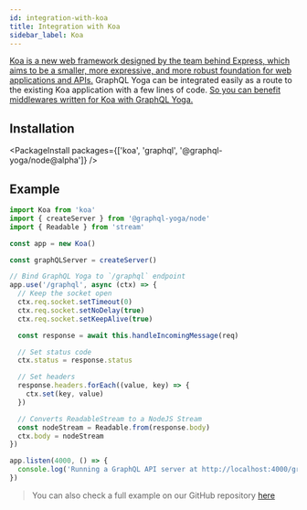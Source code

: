 ```yaml
---
id: integration-with-koa
title: Integration with Koa
sidebar_label: Koa
---
```


[Koa is a new web framework designed by the team behind Express, which aims to be a smaller, more expressive, and more robust foundation for web applications and APIs.](https://koajs.com/)
GraphQL Yoga can be integrated easily as a route to the existing Koa application with a few lines of code. [So you can benefit middlewares written for Koa with GraphQL Yoga.](https://github.com/koajs/koa/wiki)

## Installation

<PackageInstall packages={['koa', 'graphql', '@graphql-yoga/node@alpha']} />

## Example

```ts
import Koa from 'koa'
import { createServer } from '@graphql-yoga/node'
import { Readable } from 'stream'

const app = new Koa()

const graphQLServer = createServer()

// Bind GraphQL Yoga to `/graphql` endpoint
app.use('/graphql', async (ctx) => {
  // Keep the socket open
  ctx.req.socket.setTimeout(0)
  ctx.req.socket.setNoDelay(true)
  ctx.req.socket.setKeepAlive(true)

  const response = await this.handleIncomingMessage(req)

  // Set status code
  ctx.status = response.status

  // Set headers
  response.headers.forEach((value, key) => {
    ctx.set(key, value)
  })

  // Converts ReadableStream to a NodeJS Stream
  const nodeStream = Readable.from(response.body)
  ctx.body = nodeStream
})

app.listen(4000, () => {
  console.log('Running a GraphQL API server at http://localhost:4000/graphql')
})
```

> You can also check a full example on our GitHub repository [here](https://github.com/dotansimha/graphql-yoga/tree/master/examples/koa)
